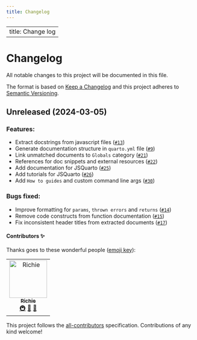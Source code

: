 ```yaml
--- 
title: Changelog 
---
```

---
title: Change log
---

<!-- PROJECT LOGO -->
# Changelog

All notable changes to this project will be documented in this file.

The format is based on [Keep a Changelog](https://keepachangelog.com/en/1.0.0/)
and this project adheres to [Semantic Versioning](https://semver.org/spec/v2.0.0.html).

## Unreleased (2024-03-05)

### Features:

- Extract docstrings from javascript files ([`#13`](https://github.com/Open-Science-Community-Saudi-Arabia/JSquarto/pull/3)) 
- Generate documentation structure in `quarto.yml` file ([`#9`](https://github.com/Open-Science-Community-Saudi-Arabia/JSquarto/pull/7))
- Link unmatched documents to `Globals` category ([`#21`](https://github.com/Open-Science-Community-Saudi-Arabia/JSquarto/pull/21))
- References for doc snippets and external resources ([`#22`](https://github.com/Open-Science-Community-Saudi-Arabia/JSquarto/pull/22))
- Add documentation for JSQuarto ([`#25`](https://github.com/Open-Science-Community-Saudi-Arabia/JSquarto/pull/25))
- Add tutorials for JSQuarto ([`#26`](https://github.com/Open-Science-Community-Saudi-Arabia/JSquarto/pull/26))
- Add `How to guides` and custom command line args ([`#30`](https://github.com/Open-Science-Community-Saudi-Arabia/JSquarto/pull/30))


### Bugs fixed:
- Improve formatting for `params`, `thrown errors` and `returns` ([`#14`](https://github.com/Open-Science-Community-Saudi-Arabia/JSquarto/pull/14))
- Remove code constructs from function documentation ([`#15`](https://github.com/Open-Science-Community-Saudi-Arabia/JSquarto/pull/15))
- Fix inconsistent header titles from extracted documents ([`#17`](https://github.com/Open-Science-Community-Saudi-Arabia/JSquarto/pull/17))


#### Contributors ✨

Thanks goes to these wonderful people ([emoji key](https://allcontributors.org/docs/en/emoji-key)):

<!-- ALL-CONTRIBUTORS-LIST:START - Do not remove or modify this section -->
<!-- prettier-ignore-start -->
<!-- markdownlint-disable -->
<table>
  <tbody>
    <tr>
      <td align="center"><a href="https://realrichi3.github.io"><img src="https://avatars.githubusercontent.com/u/76791916?v=4?s=100" width="100px;" alt="Richie"/><br /><sub><b>Richie</b></sub></a><br /><a href="#infra-RealRichi3" title="Infrastructure (Hosting, Build-Tools, etc)">🚇</a> <a href="#ideas-RealRichi3" title="Ideas, Planning, & Feedback">🤔</a> <a href="https://github.com/Open-Science-Community-Saudi-Arabia/MOOCs/pulls?q=is%3Apr+reviewed-by%3ARealRichi3" title="Reviewed Pull Requests">👀</a></td>
    </tr>
  </tbody>
</table>

<!-- markdownlint-restore -->
<!-- prettier-ignore-end -->

<!-- ALL-CONTRIBUTORS-LIST:END -->

This project follows the [all-contributors](https://github.com/all-contributors/all-contributors) specification. Contributions of any kind welcome!

<!-- MARKDOWN LINKS & IMAGES -->
<!-- https://www.markdownguide.org/basic-syntax/#reference-style-links -->
[cc-by]: http://creativecommons.org/licenses/by/4.0/
[cc-by-image]: https://i.creativecommons.org/l/by/4.0/88x31.png
[cc-by-shield]: https://img.shields.io/badge/License-CC%20BY%204.0-lightgrey.svg?style=flat-square
[forks-shield]: https://img.shields.io/github/forks/Open-Science-Community-Saudi-Arabia/MOOCs.svg?style=flat-square
[forks-url]: https://github.com/Open-Science-Community-Saudi-Arabia/MOOCs/network/members
[stars-shield]: https://img.shields.io/github/stars/Open-Science-Community-Saudi-Arabia/MOOCs.svg?style=flat-square&color=brightgreen
[stars-url]: https://github.com/Open-Science-Community-Saudi-Arabia/MOOCs/stargazers
[issues-shield]: https://img.shields.io/github/issues/Open-Science-Community-Saudi-Arabia/MOOCs.svg?style=flat-square
[issues-url]: https://github.com/Open-Science-Community-Saudi-Arabia/MOOCs/issues




